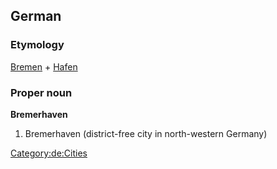 ==German==
{{wikipedia}}
{{wikipedia|lang=de}}
===Etymology===
[[Bremen]] + [[Hafen]]
===Proper noun===
'''Bremerhaven'''
# Bremerhaven (district-free city in north-western Germany)
[[Category:de:Cities]]